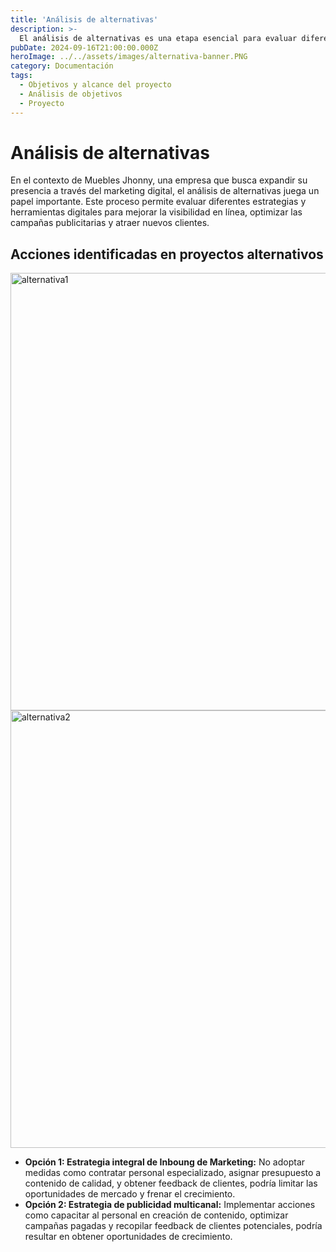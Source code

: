 ```yaml
---
title: 'Análisis de alternativas'
description: >-
  El análisis de alternativas es una etapa esencial para evaluar diferentes enfoques y soluciones tecnológicas que puedan resolver el problema identificado o alcanzar los objetivos del proyecto.
pubDate: 2024-09-16T21:00:00.000Z
heroImage: ../../assets/images/alternativa-banner.PNG
category: Documentación
tags:
  - Objetivos y alcance del proyecto
  - Análisis de objetivos
  - Proyecto
---
```


# Análisis de alternativas

En el contexto de Muebles Jhonny, una empresa que busca expandir su presencia a través del marketing digital, el análisis de alternativas juega un papel importante. Este proceso permite evaluar diferentes estrategias y herramientas digitales para mejorar la visibilidad en línea, optimizar las campañas publicitarias y atraer nuevos clientes.

## Acciones identificadas en proyectos alternativos

<div style={{ display: 'flex', justifyContent: 'center' }}>
	<img src='/imgs/alternativa1.png' alt='alternativa1' width='700' />
</div>

<div style={{ display: 'flex', justifyContent: 'center' }}>
	<img src='/imgs/alternativa2.png' alt='alternativa2' width='700' />
</div>

- **Opción 1: Estrategia integral de Inboung de Marketing:** No adoptar medidas como contratar personal especializado, asignar presupuesto a contenido de calidad, y obtener feedback de clientes, podría limitar las oportunidades de mercado y frenar el crecimiento.
- **Opción 2: Estrategia de publicidad multicanal:** Implementar acciones como capacitar al personal en creación de contenido, optimizar campañas pagadas y recopilar feedback de clientes potenciales, podría resultar en obtener oportunidades de crecimiento.
